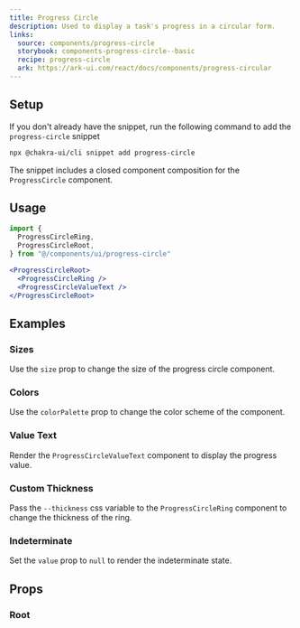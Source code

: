 ```yaml
---
title: Progress Circle
description: Used to display a task's progress in a circular form.
links:
  source: components/progress-circle
  storybook: components-progress-circle--basic
  recipe: progress-circle
  ark: https://ark-ui.com/react/docs/components/progress-circular
---
```


<ExampleTabs name="progress-circle-basic" />

## Setup

If you don't already have the snippet, run the following command to add the
`progress-circle` snippet

```sh
npx @chakra-ui/cli snippet add progress-circle
```

The snippet includes a closed component composition for the `ProgressCircle`
component.

## Usage

```jsx
import {
  ProgressCircleRing,
  ProgressCircleRoot,
} from "@/components/ui/progress-circle"
```

```jsx
<ProgressCircleRoot>
  <ProgressCircleRing />
  <ProgressCircleValueText />
</ProgressCircleRoot>
```

## Examples

### Sizes

Use the `size` prop to change the size of the progress circle component.

<ExampleTabs name="progress-circle-with-sizes" />

### Colors

Use the `colorPalette` prop to change the color scheme of the component.

<ExampleTabs name="progress-circle-with-colors" />

### Value Text

Render the `ProgressCircleValueText` component to display the progress value.

<ExampleTabs name="progress-circle-with-value-text" />

### Custom Thickness

Pass the `--thickness` css variable to the `ProgressCircleRing` component to
change the thickness of the ring.

<ExampleTabs name="progress-circle-with-thickness" />

### Indeterminate

Set the `value` prop to `null` to render the indeterminate state.

<ExampleTabs name="progress-circle-indeterminate" />

## Props

### Root

<PropTable component="ProgressCircle" part="Root" />

